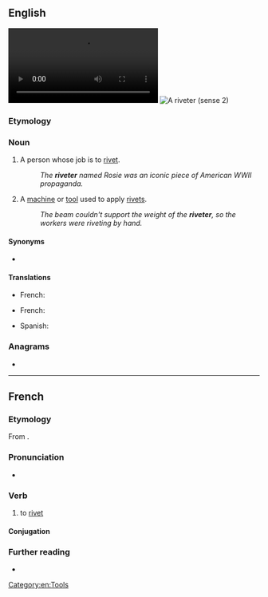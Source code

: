 ==English==
{{wikipedia}}
[[File:Riveting the SS JOHN W BROWN.webm|thumb|A riveter (sense 1)]]
[[File:Blindnietzange_und_Blindnieten.JPG|thumb|A riveter (sense 2)]]

===Etymology===
{{suffix|en|rivet|er}}

===Noun===
{{en-noun}}

# A person whose job is to [[rivet#Verb|rivet]].
#: ''The '''riveter''' named Rosie was an iconic piece of American WWII propaganda.''
# A [[machine]] or [[tool]] used to apply [[rivet#Noun|rivet]]s.
#: ''The beam couldn't support the weight of the '''riveter''', so the workers were riveting by hand.''

====Synonyms====
* {{sense|tool}} {{l|en|rivet gun}}

====Translations====
{{trans-top|one who rivets}}
* French: {{t+|fr|riveteur|m}}
{{trans-mid}}
{{trans-bottom}}

{{trans-top|tool, rivet gun}}
* French: {{qualifier|small, handheld type}} {{t|fr|pince à riveter|f}}
{{trans-mid}}
* Spanish: {{t+|es|remachadora|f}}
{{trans-bottom}}

===Anagrams===
* {{anagrams|en|a=eeirrtv|rerivet|riveret}}

[[Category:en:Tools]]

----

==French==

===Etymology===
From {{af|fr|rivet|-er}}.

===Pronunciation===
* {{audio|fr|LL-Q150 (fra)-Lyokoï-riveter.wav|Audio}}

===Verb===
{{fr-verb}}

# {{lb|fr|transitive}} to [[rivet]]

====Conjugation====
{{fr-conj-auto|type=xxer}}

===Further reading===
* {{R:TLFi}}